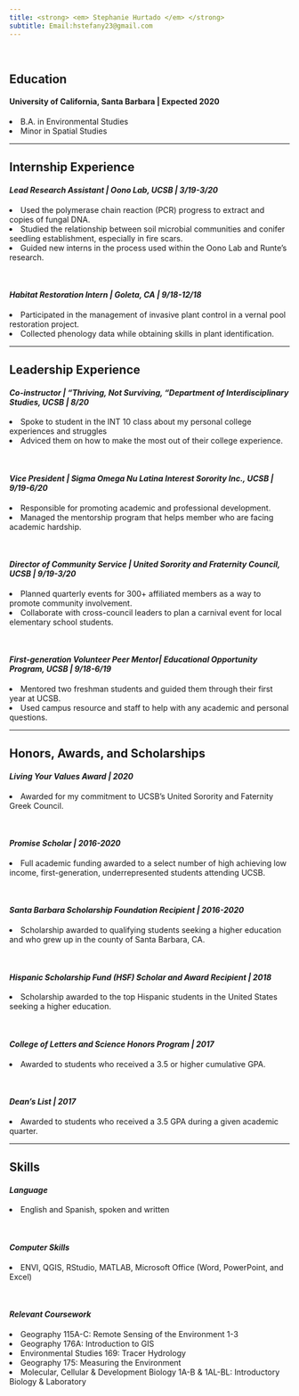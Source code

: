 ```yaml
---
title: <strong> <em> Stephanie Hurtado </em> </strong>
subtitle: Email:hstefany23@gmail.com
---
```

<br>

## <strong> Education </strong>
#### <strong> University of California, Santa Barbara | Expected 2020 </strong>

  <li>B.A. in Environmental Studies </li>
  <li>Minor in Spatial Studies </li>

---

## <strong>Internship Experience </strong>
#### <em>Lead Research Assistant | Oono Lab, UCSB |	<strong> 3/19-3/20 </strong> </em>

  <li>Used the polymerase chain reaction (PCR) progress to extract and copies of fungal DNA. </li>
  <li>Studied the relationship between soil microbial communities and conifer seedling establishment, especially in fire scars. </li>
  <li>Guided new interns in the process used within the Oono Lab and Runte’s research.</li>
<br>

#### <em>Habitat Restoration Intern | Goleta, CA |	<strong> 9/18-12/18 </strong> </em>
  <li>Participated in the management of invasive plant control in a vernal pool restoration project. </li>
  <li>Collected phenology data while obtaining skills in plant identification. </li>
---

## <strong>Leadership Experience </strong>

#### <em>Co-instructor | "Thriving, Not Surviving, “Department of Interdisciplinary Studies, UCSB | <strong> 8/20 </strong> </em>                    
  <li>Spoke to student in the INT 10 class about my personal college experiences and struggles  </li>
  <li> Adviced them on how to make the most out of their college experience. </li>
<br>

#### <em>Vice President | Sigma Omega Nu Latina Interest Sorority Inc., UCSB | <strong> 9/19-6/20 </strong> </em>

<li>Responsible for promoting academic and professional development. </li>
<li>Managed the mentorship program that helps member who are facing academic hardship.</li>
<br>

#### <em>Director of Community Service | United Sorority and Fraternity Council, UCSB | <strong> 9/19-3/20 </strong> </em>

<li>Planned quarterly events for 300+ affiliated members as a way to promote community involvement.	</li>
<li>Collaborate with cross-council leaders to plan a carnival event for local elementary school students. </li>
<br>

#### <em>First-generation Volunteer Peer Mentor| Educational Opportunity Program, UCSB | <strong>9/18-6/19 </strong> </em>
<li>Mentored two freshman students and guided them through their first year at UCSB. </li>
<li> Used campus resource and staff to help with any academic and personal questions. </li>

---

## <strong>Honors, Awards, and Scholarships</strong>

#### <em> Living Your Values Award | <strong> 2020 </strong> </em>

<li> Awarded for my commitment to UCSB's United Sorority and Faternity Greek Council. </li>
<br>

#### <em>Promise Scholar | <strong> 2016-2020 </strong> </em>

<li>Full academic funding awarded to a select number of high achieving low income, first-generation, underrepresented students attending UCSB. </li>
<br>

#### <em>Santa Barbara Scholarship Foundation Recipient | <strong> 2016-2020 </strong> </em>

<li>Scholarship awarded to qualifying students seeking a higher education and who grew up in the county of Santa Barbara, CA. </li>
<br>

#### <em> Hispanic Scholarship Fund (HSF) Scholar and Award Recipient | <strong>2018 </strong> </em>                                                   
<li>Scholarship awarded to the top Hispanic students in the United States seeking a higher education. </li>              
<br>   

#### <em> College of Letters and Science Honors Program | <strong>2017 </strong> </em>      

<li> Awarded to students who received a 3.5 or higher cumulative GPA. </li>
<br>

#### <em>Dean’s List | <strong>2017</strong> </em>                                                                      
<li>Awarded to students who received a 3.5 GPA during a given academic quarter. </li>

---

## <strong> Skills </strong>

#### <em>Language </em>
<li>English and Spanish, spoken and written </li>
<br>

#### <em>Computer Skills </em>
<li>ENVI, QGIS, RStudio, MATLAB, Microsoft Office (Word, PowerPoint, and Excel) </li>
<br>

#### <em>Relevant Coursework </em>
<li>Geography 115A-C: Remote Sensing of the Environment 1-3 </li>
<li>Geography 176A: Introduction to GIS </li>
<li>Environmental Studies 169: Tracer Hydrology </li>
<li>Geography 175: Measuring the Environment </li>
<li>Molecular, Cellular & Development Biology 1A-B & 1AL-BL: Introductory Biology & Laboratory </li>





